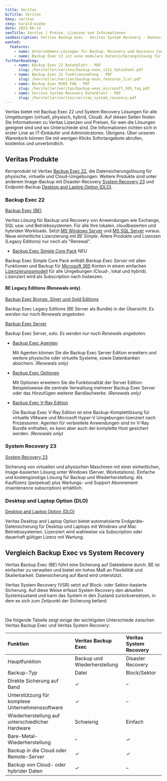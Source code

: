 ```yaml
---
title: Veritas
bcTitle: Veritas
bkey: veritas
ckey: harald-wieke
date: 2023-06-14
seoTitle: Veritas | Preise, Lizenzen und Informationen
seoDescription: Veritas Backup Exec - Veritas System Recovery - Datensicherung | Preise, Lizenzen und Informationen
wanted:
  features:
    - name: Unternehmens-Lösungen für Backup, Recovery und Business Continuity unter Windows
    - name: Backup Exec 22 ist eine modulare Datensicherungslösung für physische, virtuelle und Cloud-Umgebungen
furtherReading:
    - name: Backup Exec 22 Datenblatt - PDF
      slug: /hersteller/veritas/backup-exec_v221_datasheet.pdf
    - name: Backup Exec 22 Funktionsumfang - PDF
      slug: /hersteller/veritas/backup-exec_features_list.pdf
    - name: Backup Exec M365 FAQ - PDF
      slug: /hersteller/veritas/backup-exec_microsoft_365_faq.pdf
    - name: Veritas System Recovery Datenblatt - PDF
      slug: /hersteller/veritas/veritas_system_recovery.pdf
---
```




<Intro>

Veritas bietet mit Backup Exec 22 und System Recovery Lösungen für alle Umgebungen (virtuell, physisch, hybrid, Cloud).
Auf diesen Seiten finden Sie Informationen zu Veritas Lizenzen und Preisen, für wen die Lösungen geeignet sind und wo Unterschiede sind.
Die Informationen richten sich in erster Linie an IT-Einkäufer und Administratoren.
Übrigens: Über unseren Warenkorb können Sie mit wenigen Klicks Sofortangebote abrufen, kostenlos und unverbindlich.

</Intro>

<TOC />





## Veritas Produkte

Kernprodukt ist Veritas [Backup Exec 22](#backup-exec-22), die Datensicherungslösung für physische, virtuelle und Cloud-Umgebungen.
Weitere Produkte sind unter anderem Image-Backup mit Disaster-Recovery [System Recovery 23](#system-recovery-23) und Endpoint-Backup [Desktop and Laptop Option (DLO)](#desktop-and-laptop-option-dlo).

### Backup Exec 22

<Info type="light">

<ArrowItem>

  [Backup Exec (BE)](/hersteller/veritas/backup-exec/) <br />

  Veritas Lösung für Backup und Recovery von Anwendungen wie Exchange, SQL usw. und Betriebssystemen. Für alle Ihre lokalen, cloudbasierten und hybriden Workloads. Setzt [MS Windows Server](/hersteller/microsoft/windows-server/) und  [MS SQL Server](/hersteller/microsoft/sql-server/) voraus. <br />
  Neue einheitliche Lizenzierung mit *BE Simple*. Ältere Produkte und Lizenzen (Legacy Editions) nur noch als "Renewal".

</ArrowItem>

</Info>

<ArrowList>

  - [Backup Exec Simple Core Pack](/hersteller/veritas/backup-exec/simple-core-pack/) *NEU* <br />

  Backup Exec Simple Core Pack enthält *Backup Exec Server* mit allen Funktionen und Backup für [Microsoft 365](/hersteller/microsoft/microsoft-365/) Konten in einem einfachen [Lizenzierungsmodell](/hersteller/veritas/backup-exec-22_license_cheat_cheet.pdf) für alle Umgebungen (Cloud-, lokal und hybrid). Lizenziert wird als Subscription nach Instanzen.


</ArrowList>


#### BE Legacy Editions (Renewals only)

<Info type="light">

<ArrowItem>

  [Backup Exec Bronze, Silver und Gold Editions](/hersteller/veritas/backup-exec/editionen/)

  Backup Exec Legacy Editions (BE Server als Bundle) in der Übersicht.
  *Es werden nur noch Renewals angeboten.*

</ArrowItem>

<ArrowItem>

  [Backup Exec Server](/hersteller/veritas/backup-exec/server/)

  Backup Exec Server, solo.
  *Es werden nur noch Renewals angeboten.*

</ArrowItem>

</Info>


<ArrowList>

- [Backup Exec Agenten](/hersteller/veritas/backup-exec/agenten/)

  Mit Agenten können Sie die Backup Exec Server Edition erweitern und weitere physische oder virtuelle Systeme, sowie Datenbanken absichern. *(Renewals only)*

- [Backup Exec Optionen](/hersteller/veritas/backup-exec/optionen/)

  Mit Optionen erweitern Sie die Funktionalität der Server Edition: Beispielsweise die zentrale Verwaltung mehrerer Backup Exec Server oder das Hinzufügen weiterer Bandlaufwerke. *(Renewals only)*

- [Backup Exec V-Ray Edition](/hersteller/veritas/backup-exec/v-ray-edition/)

  Die Backup Exec V-Ray Edition ist eine Backup-Komplettlösung für virtuelle VMware und Microsoft Hyper-V Umgebungen lizenziert nach Prozessoren. Agenten für verbreitete Anwendungen sind im V-Ray Bundle enthalten, es kann aber auch der komplette Host gesichert werden. *(Renewals only)*

</ArrowList>


### System Recovery 23

<Info type="light">

<ArrowItem>

  [System Recovery 23](/hersteller/veritas/system-recovery/) <br />

  Sicherung von virtuellen und physischen Maschinen mit einer einheitlichen, Image-basierten Lösung unter Windows (Server, Workstations). Einfache und kostengünstige Lösung für Backup und Wiederherstellung.
  Als Kauflizenz (perpetual) *plus* Wartungs- und Support Abonnement (maintenance subscription) erhältlich.

</ArrowItem>

</Info>


### Desktop and Laptop Option (DLO)

<Info type="light">

<ArrowItem>

  [Desktop and Laptop Option (DLO)](/hersteller/veritas/desktop-laptop-option/) <br />

  Veritas Desktop and Laptop Option bietet automatisierte Endgeräte-Datensicherung für Desktop und Laptops mit Windows und Mac Betriebssystemen. Lizenziert wird wahlweise via Subscription oder dauerhaft gültiger Lizenz mit Wartung.

</ArrowItem>

</Info>



## Vergleich Backup Exec vs System Recovery

Veritas Backup Exec (BE) führt eine Sicherung auf Dateiebene durch.
BE ist einfacher zu verwalten und bietet ein hohes Maß an Flexibilität und Skalierbarkeit. Datensicherung auf Band wird unterstützt.

Veritas System Recovery (VSR) setzt auf Block- oder Sektor-basierte Sicherung. Auf diese Weise erfasst System Recovery den aktuellen Systemzustand und kann das System in den Zustand zurückversetzen, in dem es sich zum Zeitpunkt der Sicherung befand.

<br />

Die folgende Tabelle zeigt einige der wichtigsten Unterschiede zwischen Veritas Backup Exec und Veritas System Recovery:

| Funktion | Veritas Backup Exec | Veritas System Recovery |
| :--- | :--- | :--- |
| Hauptfunktion | Backup und Wiederherstellung | Disaster Recovery |
| Backup-Typ | Datei | Block/Sektor |
| Direkte Sicherung auf Band | ✓ | – |
| Unterstützung für komplexe Unternehmenssoftware | ✓ | – |
| Wiederherstellung auf unterschiedlicher Hardware | Schwierig | Einfach |
| Bare-Metal-Wiederherstellung | – | ✓ |
| Backup in die Cloud oder Remote-Server | ✓ | ✓ |
| Backup von Cloud- oder hybrider Daten | ✓ | – |




